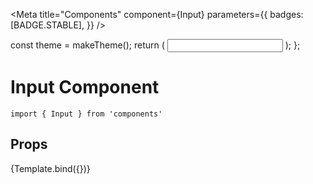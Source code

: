 
<Meta
  title="Components"
  component={Input}
  parameters={{
    badges: [BADGE.STABLE],
  }}
/>

  const theme = makeTheme();
  return (
    <ThemeProvider theme={theme}>
      <Input />
    </ThemeProvider>
  );
};

# Input Component

```
import { Input } from 'components'
```

## Props

<ArgsTable of={Input} />

<Canvas>
  <Story name="Input">{Template.bind({})}</Story>
</Canvas>
